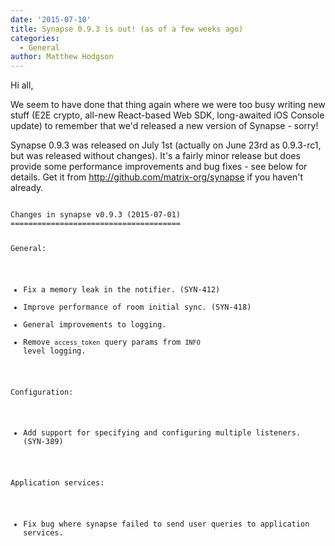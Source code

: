 ```yaml
---
date: '2015-07-10'
title: Synapse 0.9.3 is out! (as of a few weeks ago)
categories:
  - General
author: Matthew Hodgson
---
```


Hi all,

We seem to have done that thing again where we were too busy writing new stuff (E2E crypto, all-new React-based Web SDK, long-awaited iOS Console update) to remember that we'd released a new version of Synapse - sorry!  

Synapse 0.9.3 was released on July 1st (actually on June 23rd as 0.9.3-rc1, but was released without changes).  It's a fairly minor release but does provide some performance improvements and bug fixes - see below for details.  Get it from <a href="http://github.com/matrix-org/synapse">http://github.com/matrix-org/synapse</a> if you haven't already.

<code>
Changes in synapse v0.9.3 (2015-07-01)
======================================

General:

* Fix a memory leak in the notifier. (SYN-412)
* Improve performance of room initial sync. (SYN-418)
* General improvements to logging.
* Remove ``access_token`` query params from ``INFO`` level logging.

Configuration:

* Add support for specifying and configuring multiple listeners. (SYN-389)

Application services:

* Fix bug where synapse failed to send user queries to application services.

</code>